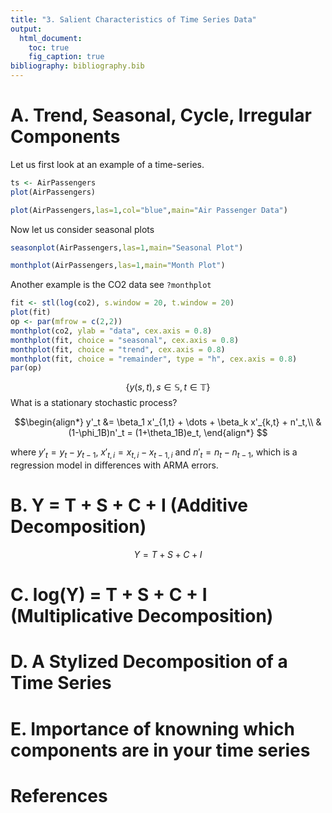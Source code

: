 ```yaml
---
title: "3. Salient Characteristics of Time Series Data"  
output: 
  html_document:
    toc: true
    fig_caption: true
bibliography: bibliography.bib      
---
```

  
# A. Trend, Seasonal, Cycle, Irregular Components

Let us first look at an example of a time-series. 

```r
ts <- AirPassengers
plot(AirPassengers)

```

```r
plot(AirPassengers,las=1,col="blue",main="Air Passenger Data")

```

Now let us consider seasonal plots

```r
seasonplot(AirPassengers,las=1,main="Seasonal Plot")
```


```r
monthplot(AirPassengers,las=1,main="Month Plot")
```


Another example is the CO2 data see `?monthplot`

```r
fit <- stl(log(co2), s.window = 20, t.window = 20)
plot(fit)
op <- par(mfrow = c(2,2))
monthplot(co2, ylab = "data", cex.axis = 0.8)
monthplot(fit, choice = "seasonal", cex.axis = 0.8)
monthplot(fit, choice = "trend", cex.axis = 0.8)
monthplot(fit, choice = "remainder", type = "h", cex.axis = 0.8)
par(op)
```


$$ \{ y(s,t), s \in \mathbb{S}, t \in \mathbb{T}\}$$ 
What is a stationary stochastic process?


$$\begin{align*} 
y'_t &= \beta_1 x'_{1,t} + \dots +
\beta_k x'_{k,t} + n'_t,\\ 
& (1-\phi_1B)n'_t = (1+\theta_1B)e_t, \end{align*} $$

where $y'_t=y_t-y_{t-1}$, $x'_{t,i}=x_{t,i}-x_{t-1,i}$ and $n'_t=n_t-n_{t-1}$, which is
a regression model in differences with ARMA errors.


# B. Y = T + S + C + I (Additive Decomposition)

$$ Y = T + S + C + I $$

# C. log(Y) = T + S + C + I (Multiplicative Decomposition)

# D. A Stylized Decomposition of a Time Series

# E. Importance of knowning which components are in your time series

# References
